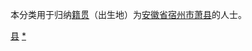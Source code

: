 {{Catnav|頁面分類|各種主題的頁面分類|依中国各省来作的分类|各地中国人|安徽人|宿州人}}
{{Catnav|頁面分類|人物|各國人物|中国人|各地中国人|安徽人|宿州人}}

本分类用于归纳[[籍贯|籍贯]]（出生地）为[[安徽省|安徽省]][[宿州市|宿州市]][[萧县|萧县]]的人士。

[[Category:宿州人|县]]
[[Category:萧县|*]]